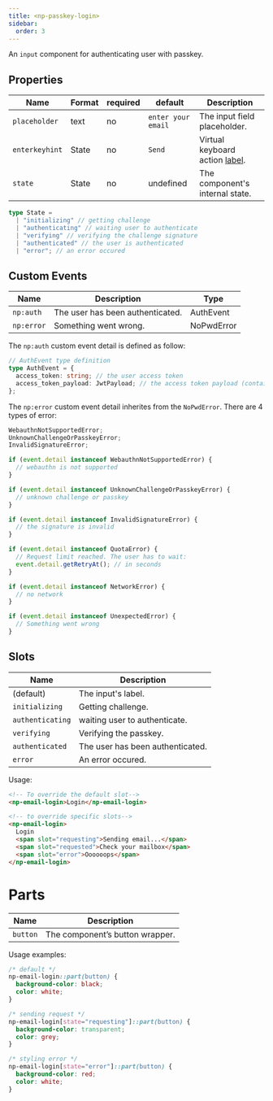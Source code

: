 ```yaml
---
title: <np-passkey-login>
sidebar:
  order: 3
---
```


An `input` component for authenticating user with passkey.

## Properties

| Name           | Format | required | default            | Description                                                                                                        |
| -------------- | ------ | -------- | ------------------ | ------------------------------------------------------------------------------------------------------------------ |
| `placeholder`  | text   | no       | `enter your email` | The input field placeholder.                                                                                       |
| `enterkeyhint` | State  | no       | `Send`             | Virtual keyboard action [label](https://developer.mozilla.org/en-US/docs/Web/HTML/Global_attributes/enterkeyhint). |
| `state`        | State  | no       | undefined          | The component's internal state.                                                                                    |

```ts
type State =
  | "initializing" // getting challenge
  | "authenticating" // waiting user to authenticate
  | "verifying" // verifying the challenge signature
  | "authenticated" // the user is authenticated
  | "error"; // an error occured
```

## Custom Events

| Name       | Description                      | Type       |
| ---------- | -------------------------------- | ---------- |
| `np:auth`  | The user has been authenticated. | AuthEvent  |
| `np:error` | Something went wrong.            | NoPwdError |

The `np:auth` custom event detail is defined as follow:

```ts
// AuthEvent type definition
type AuthEvent = {
  access_token: string; // the user access token
  access_token_payload: JwtPayload; // the access token payload (containing claims)
};
```

The `np:error` custom event detail inherites from the `NoPwdError`.
There are 4 types of error:

```ts
WebauthnNotSupportedError;
UnknownChallengeOrPasskeyError;
InvalidSignatureError;

if (event.detail instanceof WebauthnNotSupportedError) {
  // webauthn is not supported
}

if (event.detail instanceof UnknownChallengeOrPasskeyError) {
  // unknown challenge or passkey
}

if (event.detail instanceof InvalidSignatureError) {
  // the signature is invalid
}

if (event.detail instanceof QuotaError) {
  // Request limit reached. The user has to wait:
  event.detail.getRetryAt(); // in seconds
}

if (event.detail instanceof NetworkError) {
  // no network
}

if (event.detail instanceof UnexpectedError) {
  // Something went wrong
}
```

## Slots

| Name             | Description                      |
| ---------------- | -------------------------------- |
| (default)        | The input's label.               |
| `initializing`   | Getting challenge.               |
| `authenticating` | waiting user to authenticate.    |
| `verifying`      | Verifying the passkey.           |
| `authenticated`  | The user has been authenticated. |
| `error`          | An error occured.                |

Usage:

```html
<!-- To override the default slot-->
<np-email-login>Login</np-email-login>

<!-- to override specific slots-->
<np-email-login>
  Login
  <span slot="requesting">Sending email...</span>
  <span slot="requested">Check your mailbox</span>
  <span slot="error">Oooooops</span>
</np-email-login>
```

# Parts

| Name     | Description                     |
| -------- | ------------------------------- |
| `button` | The component’s button wrapper. |

Usage examples:

```css
/* default */
np-email-login::part(button) {
  background-color: black;
  color: white;
}

/* sending request */
np-email-login[state="requesting"]::part(button) {
  background-color: transparent;
  color: grey;
}

/* styling error */
np-email-login[state="error"]::part(button) {
  background-color: red;
  color: white;
}
```
